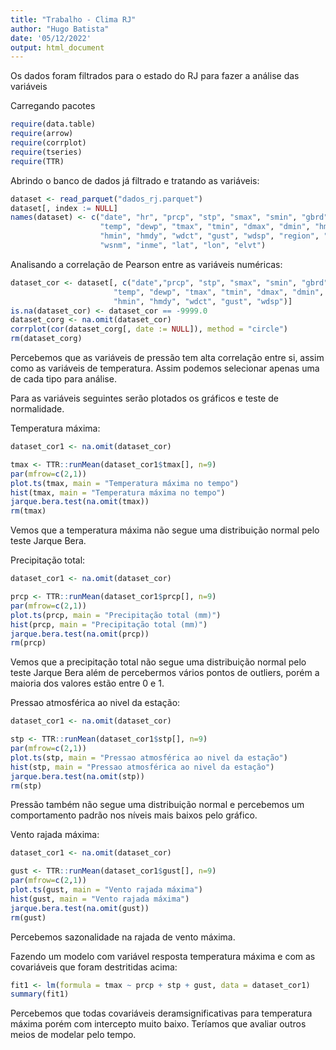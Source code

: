 ---
title: "Trabalho - Clima RJ"
author: "Hugo Batista"
date: '05/12/2022'
output: html_document
---

Os dados foram filtrados para o estado do RJ para fazer a análise das variáveis

Carregando pacotes
```{r, warning=FALSE}
require(data.table)
require(arrow)
require(corrplot)
require(tseries)
require(TTR)
```

Abrindo o banco de dados já filtrado e tratando as variáveis:
```{r}
dataset <- read_parquet("dados_rj.parquet")
dataset[, index := NULL]
names(dataset) <- c("date", "hr", "prcp", "stp", "smax", "smin", "gbrd", 
                    "temp", "dewp", "tmax", "tmin", "dmax", "dmin", "hmax", 
                    "hmin", "hmdy", "wdct", "gust", "wdsp", "region", "prov", 
                    "wsnm", "inme", "lat", "lon", "elvt")
```

Analisando a correlação de Pearson entre as variáveis numéricas:
```{r}
dataset_cor <- dataset[, c("date","prcp", "stp", "smax", "smin", "gbrd", 
                       "temp", "dewp", "tmax", "tmin", "dmax", "dmin", "hmax", 
                       "hmin", "hmdy", "wdct", "gust", "wdsp")]
is.na(dataset_cor) <- dataset_cor == -9999.0
dataset_corg <- na.omit(dataset_cor)
corrplot(cor(dataset_corg[, date := NULL]), method = "circle")
rm(dataset_corg)

```
Percebemos que as variáveis de pressão tem alta correlação entre si, assim como as variáveis de temperatura. Assim podemos selecionar apenas uma de cada tipo para análise.

Para as variáveis seguintes serão plotados os gráficos e teste de normalidade.

Temperatura máxima:
```{r}
dataset_cor1 <- na.omit(dataset_cor)

tmax <- TTR::runMean(dataset_cor1$tmax[], n=9)
par(mfrow=c(2,1))
plot.ts(tmax, main = "Temperatura máxima no tempo")
hist(tmax, main = "Temperatura máxima no tempo")
jarque.bera.test(na.omit(tmax))
rm(tmax)
```
Vemos que a temperatura máxima não segue uma distribuição normal pelo teste Jarque Bera. 

Precipitação total:
```{r}
dataset_cor1 <- na.omit(dataset_cor)

prcp <- TTR::runMean(dataset_cor1$prcp[], n=9)
par(mfrow=c(2,1))
plot.ts(prcp, main = "Precipitação total (mm)")
hist(prcp, main = "Precipitação total (mm)")
jarque.bera.test(na.omit(prcp))
rm(prcp)
```
Vemos que a precipitação total não segue uma distribuição normal pelo teste Jarque Bera além de percebermos vários pontos de outliers, porém a maioria dos valores estão entre 0 e 1. 

Pressao atmosférica ao nivel da estação:
```{r}
dataset_cor1 <- na.omit(dataset_cor)

stp <- TTR::runMean(dataset_cor1$stp[], n=9)
par(mfrow=c(2,1))
plot.ts(stp, main = "Pressao atmosférica ao nivel da estação")
hist(stp, main = "Pressao atmosférica ao nivel da estação")
jarque.bera.test(na.omit(stp))
rm(stp)
```
Pressão também não segue uma distribuição normal e percebemos um comportamento padrão nos níveis mais baixos pelo gráfico. 

Vento rajada máxima:
```{r}
dataset_cor1 <- na.omit(dataset_cor)

gust <- TTR::runMean(dataset_cor1$gust[], n=9)
par(mfrow=c(2,1))
plot.ts(gust, main = "Vento rajada máxima")
hist(gust, main = "Vento rajada máxima")
jarque.bera.test(na.omit(gust))
rm(gust)
```
Percebemos sazonalidade na rajada de vento máxima.

Fazendo um modelo com variável resposta temperatura máxima e com as covariáveis que foram destritidas acima:
```{r}
fit1 <- lm(formula = tmax ~ prcp + stp + gust, data = dataset_cor1)
summary(fit1)
```
Percebemos que todas covariáveis deramsignificativas para temperatura máxima porém com intercepto muito baixo. Teríamos que avaliar outros meios de modelar pelo tempo.
